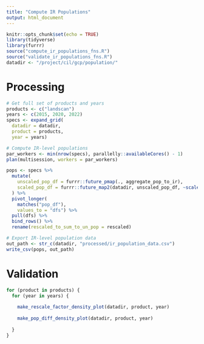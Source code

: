 ```yaml
---
title: "Compute IR Populations"
output: html_document
---
```


```r
knitr::opts_chunk$set(echo = TRUE)
library(tidyverse)
library(furrr)
source("compute_ir_populations_fns.R")
source("validate_ir_populations_fns.R")
datadir <- "/project/cil/gcp/population/"
```

# Processing 
```r
# Get full set of products and years
products <- c("landscan")
years <- c(2015, 2020, 2022)
specs <- expand_grid(
  datadir = datadir,
  product = products, 
  year = years)

# Compute IR-level populations
par_workers <- min(nrow(specs), parallelly::availableCores() - 1)
plan(multisession, workers = par_workers)

pops <- specs %>% 
  mutate(
    unscaled_pop_df = furrr::future_pmap(., aggregate_pop_to_ir),
    scaled_pop_df = furrr::future_map2(datadir, unscaled_pop_df, ~scale_ir_pop(.x, .y))
  ) %>% 
  pivot_longer(
    matches("pop_df"), 
    values_to = "dfs") %>% 
  pull(dfs) %>% 
  bind_rows() %>% 
  rename(rescaled_to_sum_to_un_pop = rescaled)

# Export IR-level population data 
out_path <- str_c(datadir, "processed/ir_population_data.csv")
write_csv(pops, out_path)

```

# Validation
```r
for (product in products) {
  for (year in years) {
    
    make_rescale_factor_density_plot(datadir, product, year)
    
    make_pop_diff_density_plot(datadir, product, year)
    
  }
}
```
